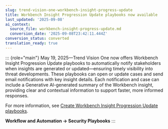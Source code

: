 ```yaml
---
slug: trend-vision-one-workbench-insight-progress-update
title: Workbench Insight Progression Update playbooks now available
last_updated: '2025-09-08'
ai_context:
  source_file: workbench-insight-progress-update.md
  conversion_date: '2025-09-08T23:42:11.444Z'
conversion_status: converted
translation_ready: true
---
```


::: {role="main"}
May 19, 2025—Trend Vision One now offers Workbench Insight Progression Update playbooks to automatically notify stakeholders when insights are generated or updated—ensuring timely visibility into threat developments. These playbooks can open or update cases and send email notifications with key insight details. Each notification and case can include a Generative AI-generated summary of the Workbench insight, providing clear and contextual information to support faster, more informed responses.

For more information, see [Create Workbench Insight Progression Update playbooks](wb-insight-progression-update.mdx).

**Workflow and Automation → Security Playbooks**
:::
